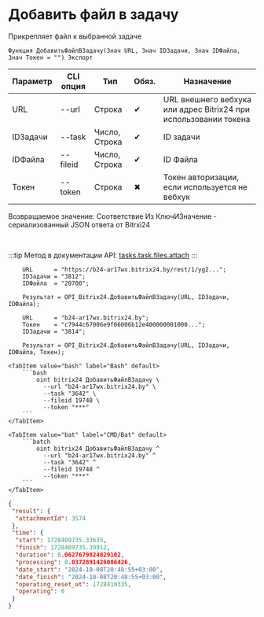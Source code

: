 ﻿---
sidebar_position: 6
---


# Добавить файл в задачу
 Прикрепляет файл к выбранной задаче



`Функция ДобавитьФайлВЗадачу(Знач URL, Знач IDЗадачи, Знач IDФайла, Знач Токен = "") Экспорт`

  | Параметр | CLI опция | Тип | Обяз. | Назначение |
  |-|-|-|-|-|
  | URL | --url | Строка | &#x2714; | URL внешнего вебхука или адрес Bitrix24 при использовании токена |
  | IDЗадачи | --task | Число, Строка | &#x2714; | ID задачи |
  | IDФайла | --fileid | Число, Строка | &#x2714; | ID Файла |
  | Токен | --token | Строка | &#x2716; | Токен авторизации, если используется не вебхук |

  
  Возвращаемое значение:   Соответствие Из КлючИЗначение - сериализованный JSON ответа от Bitrxi24

<br/>

:::tip
Метод в документации API: [tasks.task.files.attach](https://dev.1c-bitrix.ru/rest_help/tasks/task/tasks/tasks_task_files_attach.php)
:::
<br/>


```bsl title="Пример использования для 1С:Предприятие/OneScript"
    URL      = "https://b24-ar17wx.bitrix24.by/rest/1/yg2...";
    IDЗадачи = "3812";
    IDФайла  = "20700";

    Результат = OPI_Bitrix24.ДобавитьФайлВЗадачу(URL, IDЗадачи, IDФайла);

    URL      = "b24-ar17wx.bitrix24.by";
    Токен    = "c7944c67006e9f06006b12e400000001000...";
    IDЗадачи = "3814";

    Результат = OPI_Bitrix24.ДобавитьФайлВЗадачу(URL, IDЗадачи, IDФайла, Токен);
```
    

 <Tabs>
  
    <TabItem value="bash" label="Bash" default>
        ```bash
            oint bitrix24 ДобавитьФайлВЗадачу \
              --url "b24-ar17wx.bitrix24.by" \
              --task "3642" \
              --fileid 19748 \
              --token "***"
        ```
    </TabItem>
  
    <TabItem value="bat" label="CMD/Bat" default>
        ```batch
            oint bitrix24 ДобавитьФайлВЗадачу ^
              --url "b24-ar17wx.bitrix24.by" ^
              --task "3642" ^
              --fileid 19748 ^
              --token "***"
        ```
    </TabItem>
</Tabs>


```json title="Результат"
{
 "result": {
  "attachmentId": 3574
 },
 "time": {
  "start": 1728409735.33635,
  "finish": 1728409735.39912,
  "duration": 0.0627679824829102,
  "processing": 0.0372891426086426,
  "date_start": "2024-10-08T20:48:55+03:00",
  "date_finish": "2024-10-08T20:48:55+03:00",
  "operating_reset_at": 1728410335,
  "operating": 0
 }
}
```
